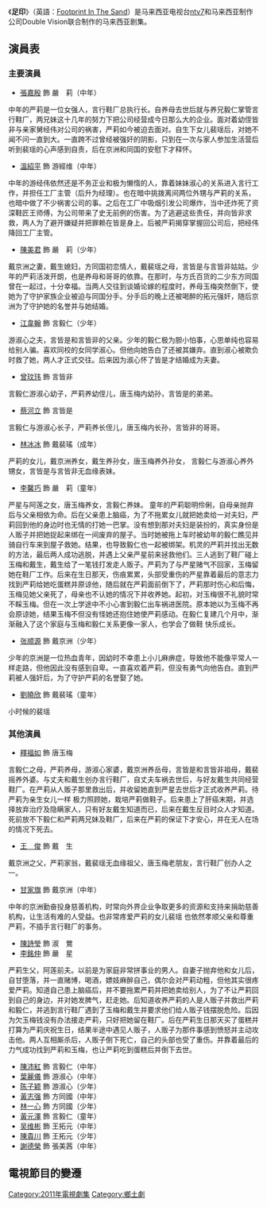 {{多個問題|
{{Link style|time=2015-12-12T06:12:26+00:00}}
{{expand|time=2011-05-27T09:25:47+00:00}}
{{unreferenced|time=2011-05-27T09:25:47+00:00}}
}}
{{新传媒中文电视节目
|中文节目名=足印
|英文节目名=[[:en:Footprints_in_the_Sand_(TV_series)|Footprint In The Sand]]
|制作年份=
|海外推出日期=
|ntv7首播日期=2011年4月19日-2011年6月8日
|ntv7首播时间=星期一至四，2200-2300
|监制=
|编导=
|制作统筹=
|助理编导=
|编审=
|编剧=
|故事=
|集数=30
|剧种=
|外景=
|制作公司=[[ntv7|ntv7]]<br/>[[Double_Vision|Double Vision]]
|主演=[[張嘉殷|張嘉殷]]、[[溫紹平|溫紹平]]、[[劉曉欣|劉曉欣]]、<br>[[江韋翰|江韋翰]]、[[曾玟玮|曾玟玮]]、[[蔡河立|蔡河立]]、<br>[[林冰冰|林冰冰]]、[[李馨巧|李馨巧]]、[[张顺源|张顺源]]
|主题曲=無望歲月
|作曲=
|填詞=
|主唱=[[罗亿诗|罗亿诗]]
|網頁=https://web.archive.org/web/20110515140653/http://www.ntv7.com.my/shows/drama/Footprints_In_The_Sand.html
|国家 = {{MAS}}}}
《'''足印'''》（英語：[[:en:Footprints_In_The_Sand_(TV_series)|Footprint In The Sand]]）是马来西亚电视台[[ntv7|ntv7]]和马来西亚制作公司Double Vision联合制作的马来西亚剧集。

==演員表==
===主要演員===
*[[張嘉殷|張嘉殷]] 飾 嚴　莉（中年）
中年的严莉是一位女强人，言行鞋厂总执行长。自养母去世后就与养兄毅仁掌管言行鞋厂，两兄妹这十几年的努力下把公司经营成今日那么大的企业。面对着幼侄皆非与亲家舅经伟对公司的祸害，严莉如今被迫去面对。自生下女儿裴瑶后，对她不闻不问一直到大。一直跨不过曾经被强奸的阴影，只到在一次与家人参加生活营后听到裴瑶的心声感到自责，后在京洲和同国的安慰下才释怀。
*[[溫紹平|溫紹平]] 飾 游經维（中年）
中年的游经伟依然还是不务正业和极为懒惰的人，靠着妹妹淑心的关系进入言行工作，并担任工厂主管（后升为经理）。也在暗中挑拨离间两位外甥与严莉的关系，也暗中做了不少祸害公司的事。之后在工厂中吸烟引发公司爆炸，当中还炸死了资深鞋匠王师傅，为公司带来了史无前例的伤害。为了逃避这些责任，并向皆非求救，两人为了避开嫌疑并把罪赖在皆是身上。后被严莉揭穿掌握回公司后，把经伟降回工厂主管。
*[[陳美君|陳美君]] 飾 嚴　莉（少年）
戴京洲之妻，戴生媳妇，方同国初恋情人，戴裴瑶之母，言皆是与言皆非姑姑。少年的严莉活泼开朗，也是养母和哥哥的依靠。在那时，与方氏百货的二少东方同国曾在一起过，十分幸福。当两人交往到谈婚论嫁的程度时，养母玉梅突然倒下，使她为了守护家族企业被迫与同国分手。分手后的晚上还被喝醉的拓元强奸，随后京洲为了守护她的名誉并与她结婚。
*[[江韋翰|江韋翰]] 飾 言毅仁（少年）
游淑心之夫，言皆是和言皆非的父亲。少年的毅仁极为胆小怕事，心思单纯也容易给别人骗。喜欢同校的女同学淑心。但他向她告白了还被其嫌弃。直到淑心被欺负时救了她，两人才正式交往。后来因为淑心怀了皆是才结婚成为夫妻。
*[[曾玟玮|曾玟玮]] 飾 言皆非
言毅仁游淑心幼子，严莉养幼侄儿，唐玉梅内幼孙，言皆是的弟弟。
*[[蔡河立|蔡河立]] 飾 言皆是
言毅仁与游淑心长子，严莉养长侄儿，唐玉梅内长孙，言皆非的哥哥。
*[[林冰冰|林冰冰]] 飾 戴裴瑤（成年）
严莉的女儿，戴京洲养女，戴生养孙女，唐玉梅养外孙女， 言毅仁与游淑心养外甥女，言皆是与言皆非无血缘表妹。
*[[李馨巧|李馨巧]] 飾 嚴　莉（童年）
严星与阿莲之女，唐玉梅养女，言毅仁养妹。
童年的严莉聪明伶俐，自母亲抛弃后与父亲相依为命。后在父亲患上脑癌，为了不拖累女儿就把她卖给一对夫妇，严莉回到他的身边时也无情的打她一巴掌。没有想到那对夫妇是装扮的，真实身份是人贩子并把她捉起来绑在一间废弃的屋子。当时她被拖上车时被幼年的毅仁瞧见并骑自行车来到屋子救她。结果，也导致毅仁也一起被绑架。机灵的严莉并找出无数的方法，最后两人成功逃脱，并遇上父亲严星前来拯救他们。三人逃到了鞋厂碰上玉梅和戴生，戴生给了一笔钱打发走人贩子。严莉为了与严星赌气不回家，玉梅留她在鞋厂工作。后来在生日那天，伤痕累累，头部受重伤的严星靠着最后的意志力找到严莉给她吃蛋糕并原谅他，随后就在严莉面前倒下了，严莉那时伤心和后悔，玉梅见她父亲死了，母亲也不认她的情况下并收养她。起初，对玉梅很不礼貌时常不睬玉梅。但在一次上学途中不小心害到毅仁出车祸进医院。原本她以为玉梅不再会原谅她，结果玉梅不但没有怪她还抱住她使严莉感动。在毅仁复建几个月中，渐渐融入了这个家庭与玉梅和毅仁关系更像一家人，也学会了做鞋 快乐成长。
*[[张顺源|张顺源]] 飾 戴京洲（少年）
少年的京洲是一位热血青年，因幼时不幸患上小儿麻痹症，导致他不能像平常人一样走路，但他因此没有感到自卑。一直喜欢着严莉，但没有勇气向他告白。直到严莉被人强奸后，为了守护严莉的名誉娶了她。
*[[劉曉欣|劉曉欣]] 飾 戴裴瑤（童年）
小时候的裴瑶

===其他演員===
*[[釋福如|釋福如]] 飾 唐玉梅
言毅仁之母，严莉养母，游淑心家婆，戴京洲养岳母，言皆是和言皆非祖母，戴裴摇养外婆。与丈夫和戴生创办言行鞋厂，自丈夫车祸去世后，与好友戴生共同经营鞋厂。在严莉从人贩子那里救出后，并收留她直到严星去世后才正式收养严莉。待严莉为亲生女儿一样 极力照顾她，栽培严莉做鞋子。后来患上了肝癌末期，并选择放弃治疗及隐瞒家人，只有好友戴生知道而已，后来在戴生反目时众人才知道。死前放不下毅仁和严莉两兄妹及鞋厂，后来在严莉的保证下才安心，并在无人在场的情况下死去。
*[[王俊|王　俊]] 飾 戴　生
戴京洲之父，严莉家翁，戴裴瑶无血缘祖父，唐玉梅老朋友，言行鞋厂创办人之一。
*[[甘家旗|甘家旗]] 飾 戴京洲（中年）
中年的京洲勤奋投身慈善机构，时常向外界企业争取更多的资源和支持来捐助慈善机构，让生活有难的人受益。也非常疼爱严莉的女儿裴瑶 也依然孝顺父亲和尊重严莉，不插手言行鞋厂的事务。
*[[陳詩瑩|陳詩瑩]] 飾 淑　鶯
*[[李銘仲|李銘仲]] 飾 嚴　星
严莉生父，阿莲前夫。以前是为家庭非常拼事业的男人。自妻子抛弃他和女儿后，自甘堕落，并一直赌博，喝酒，嫖妓麻醉自己，偶尔会对严莉动粗，但他其实很疼爱严莉。知道自己患上脑癌后，并不要拖累严莉并把她卖给别人，为了不让严莉回到自己的身边，并对她发脾气，赶走她。后知道收养严莉的人是人贩子并救出严莉和毅仁，并逃到言行鞋厂遇到了玉梅和戴生并要求他们给人贩子钱摆脱危险。后因为欠玉梅钱没有办法接走严莉，只好把她留在鞋厂。后在严莉生日那天买了蛋糕并打算为严莉庆祝生日，结果半途中遇见人贩子，人贩子为那件事感到愤怒并主动攻击他。两人互相厮杀后，人贩子倒下死亡，自己的头部也受了重伤。并靠着最后的力气成功找到严莉和玉梅，也让严莉吃到蛋糕后并倒下去世。
*[[陳沛紅|陳沛紅]] 飾 言毅仁（中年）
*[[葉麗儀_(馬來西亞)|葉麗儀]] 飾 游淑心（中年）
*[[陳子穎|陈子颖]] 飾 游淑心（少年）
*[[黃志强_(演員)|黃志强]] 飾 方同國（中年）
*[[林一心|林一心]] 飾 方同國（少年）
*[[黃元澤|黃元澤]] 飾 言毅仁（童年）
*[[吴维彬|吴维彬]] 飾 王拓元（中年）
*[[陳貴川|陳貴川]] 飾 王拓元（少年）
*[[謝德榮|謝德榮]] 飾 張美茜（中年）

==電視節目的變遷==
{{電視節目的變遷
|電視台={{MYS}} [[NTV7|NTV7]]
|播放檔次=（星期一到星期五 22:00到23:00）節目
|節目名稱='''足印'''<br />（2011年4月19日-2011年6月8日）
|上一節目=[[漁米人家|漁米人家]]<br>（2011年2月24日-2011年4月18日）
|下一節目=[[斷掌的女人|斷掌的女人]]<br />（2011年6月9日-）
}}

{{Ntv7}}

[[Category:2011年電視劇集|Category:2011年電視劇集]]
[[Category:鄉土劇|Category:鄉土劇]]